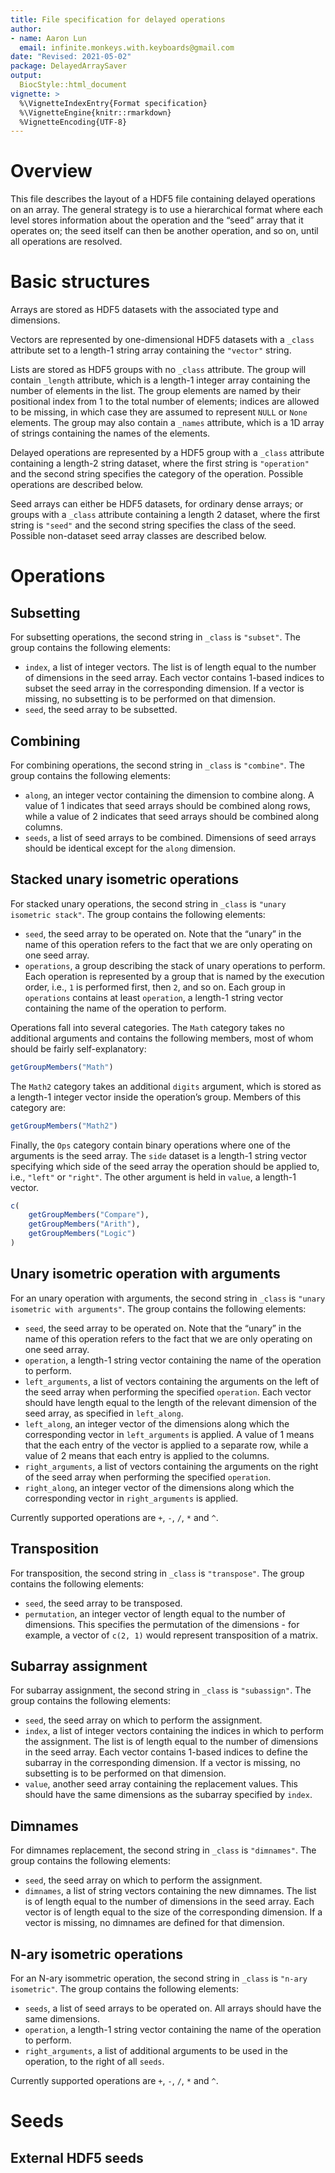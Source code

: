 ```yaml
---
title: File specification for delayed operations
author:
- name: Aaron Lun
  email: infinite.monkeys.with.keyboards@gmail.com
date: "Revised: 2021-05-02"
package: DelayedArraySaver
output:
  BiocStyle::html_document
vignette: >
  %\VignetteIndexEntry{Format specification}
  %\VignetteEngine{knitr::rmarkdown}
  %VignetteEncoding{UTF-8}  
---
```


# Overview

This file describes the layout of a HDF5 file containing delayed operations on an array.
The general strategy is to use a hierarchical format where each level stores information about the operation and the "seed" array that it operates on;
the seed itself can then be another operation, and so on, until all operations are resolved.

# Basic structures

Arrays are stored as HDF5 datasets with the associated type and dimensions.

Vectors are represented by one-dimensional HDF5 datasets with a `_class` attribute set to a length-1 string array containing the `"vector"` string.

Lists are stored as HDF5 groups with no `_class` attribute.
The group will contain `_length` attribute, which is a length-1 integer array containing the number of elements in the list.
The group elements are named by their positional index from 1 to the total number of elements; indices are allowed to be missing, in which case they are assumed to represent `NULL` or `None` elements.
The group may also contain a `_names` attribute, which is a 1D array of strings containing the names of the elements.

Delayed operations are represented by a HDF5 group with a `_class` attribute containing a length-2 string dataset, where the first string is `"operation"` and the second string specifies the category of the operation.
Possible operations are described below.

Seed arrays can either be HDF5 datasets, for ordinary dense arrays;
or groups with a `_class` attribute containing a length 2 dataset, where the first string is `"seed"` and the second string specifies the class of the seed.
Possible non-dataset seed array classes are described below.

# Operations

## Subsetting

For subsetting operations, the second string in `_class` is `"subset"`.
The group contains the following elements:

- `index`, a list of integer vectors.
  The list is of length equal to the number of dimensions in the seed array.
  Each vector contains 1-based indices to subset the seed array in the corresponding dimension.
  If a vector is missing, no subsetting is to be performed on that dimension.
- `seed`, the seed array to be subsetted.

## Combining 

For combining operations, the second string in `_class` is `"combine"`.
The group contains the following elements:

- `along`, an integer vector containing the dimension to combine along.
  A value of 1 indicates that seed arrays should be combined along rows,
  while a value of 2 indicates that seed arrays should be combined along columns.
- `seeds`, a list of seed arrays to be combined.
  Dimensions of seed arrays should be identical except for the `along` dimension.

## Stacked unary isometric operations

For stacked unary operations, the second string in `_class` is `"unary isometric stack"`.
The group contains the following elements:

- `seed`, the seed array to be operated on.
  Note that the "unary" in the name of this operation refers to the fact that we are only operating on one seed array.
- `operations`, a group describing the stack of unary operations to perform.
Each operation is represented by a group that is named by the execution order, i.e., `1` is performed first, then `2`, and so on.
Each group in `operations` contains at least `operation`, a length-1 string vector containing the name of the operation to perform.

Operations fall into several categories.
The `Math` category takes no additional arguments and contains the following members, most of whom should be fairly self-explanatory:

```r
getGroupMembers("Math")
```

The `Math2` category takes an additional `digits` argument, which is stored as a length-1 integer vector inside the operation's group.
Members of this category are:

```r
getGroupMembers("Math2")
```

Finally, the `Ops` category contain binary operations where one of the arguments is the seed array.
The `side` dataset is a length-1 string vector specifying which side of the seed array the operation should be applied to, i.e., `"left"` or `"right"`.
The other argument is held in `value`, a length-1 vector.

```r
c(
    getGroupMembers("Compare"), 
    getGroupMembers("Arith"), 
    getGroupMembers("Logic") 
)
```

## Unary isometric operation with arguments

For an unary operation with arguments, the second string in `_class` is `"unary isometric with arguments"`.
The group contains the following elements:

- `seed`, the seed array to be operated on.
  Note that the "unary" in the name of this operation refers to the fact that we are only operating on one seed array.
- `operation`, a length-1 string vector containing the name of the operation to perform.
- `left_arguments`, a list of vectors containing the arguments on the left of the seed array when performing the specified `operation`.
  Each vector should have length equal to the length of the relevant dimension of the seed array, as specified in `left_along`.
- `left_along`, an integer vector of the dimensions along which the corresponding vector in `left_arguments` is applied.
  A value of 1 means that the each entry of the vector is applied to a separate row, while a value of 2 means that each entry is applied to the columns.
- `right_arguments`, a list of vectors containing the arguments on the right of the seed array when performing the specified `operation`.
- `right_along`, an integer vector of the dimensions along which the corresponding vector in `right_arguments` is applied.

Currently supported operations are `+`, `-`, `/`, `*` and `^`.

## Transposition

For transposition, the second string in `_class` is `"transpose"`.
The group contains the following elements:

- `seed`, the seed array to be transposed.
- `permutation`, an integer vector of length equal to the number of dimensions.
  This specifies the permutation of the dimensions - for example, a vector of `c(2, 1)` would represent transposition of a matrix.

## Subarray assignment

For subarray assignment, the second string in `_class` is `"subassign"`.
The group contains the following elements:

- `seed`, the seed array on which to perform the assignment. 
- `index`, a list of integer vectors containing the indices in which to perform the assignment.
  The list is of length equal to the number of dimensions in the seed array.
  Each vector contains 1-based indices to define the subarray in the corresponding dimension.
  If a vector is missing, no subsetting is to be performed on that dimension.
- `value`, another seed array containing the replacement values.
  This should have the same dimensions as the subarray specified by `index`.

## Dimnames

For dimnames replacement, the second string in `_class` is `"dimnames"`.
The group contains the following elements:

- `seed`, the seed array on which to perform the assignment. 
- `dimnames`, a list of string vectors containing the new dimnames. 
  The list is of length equal to the number of dimensions in the seed array.
  Each vector is of length equal to the size of the corresponding dimension.
  If a vector is missing, no dimnames are defined for that dimension.

## N-ary isometric operations

For an N-ary isommetric operation, the second string in `_class` is `"n-ary isometric"`.
The group contains the following elements:

- `seeds`, a list of seed arrays to be operated on.
  All arrays should have the same dimensions.
- `operation`, a length-1 string vector containing the name of the operation to perform.
- `right_arguments`, a list of additional arguments to be used in the operation, to the right of all `seeds`.

Currently supported operations are `+`, `-`, `/`, `*` and `^`.

# Seeds

## External HDF5 seeds
